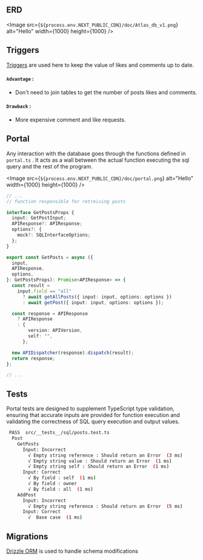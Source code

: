 
## ERD

<Image
  src={`${process.env.NEXT_PUBLIC_CDN}/doc/Atlas_db_v1.png`}
  alt="Hello"
  width={1000}
  height={1000}
/>

## Triggers

[Triggers](https://www.postgresql.org/docs/current/plpgsql-trigger.html) are used here to keep the value of likes and comments up to date.

#### `Advantage` :

- Don't need to join tables to get the number of posts likes and comments.

#### `Drawback` :

- More expensive comment and like requests.

## Portal

Any interaction with the database goes through the functions defined in `portal.ts` .
It acts as a wall between the actual function executing the sql query and the rest of the program.

<Image
  src={`${process.env.NEXT_PUBLIC_CDN}/doc/portal.png`}
  alt="Hello"
  width={1000}
  height={1000}
/>

```typescript
// ...
// function responsible for retreiving posts

interface GetPostsProps {
  input: GetPostInput;
  APIResponse?: APIResponse;
  options?: {
    mock?: SQLInterfaceOptions;
  };
}

export const GetPosts = async ({
  input,
  APIResponse,
  options,
}: GetPostsProps): Promise<APIResponse> => {
  const result =
    input.field == "all"
      ? await getAllPosts({ input: input, options: options })
      : await getPost({ input: input, options: options });

  const response = APIResponse
    ? APIResponse
    : {
        version: APIVersion,
        self: "",
      };

  new APIDispatcher(response).dispatch(result);
  return response;
};

// ...
```

## Tests

Portal tests are designed to supplement TypeScript type validation, ensuring that accurate inputs are provided for function execution and validating the correctness of SQL query execution and output values.

```bash
 PASS  src/__tests__/sql/posts.test.ts
  Post
    GetPosts
      Input: Incorrect
        √ Empty string reference : Should return an Error  (3 ms)
        √ Empty string value : Should return an Error  (1 ms)
        √ Empty string self : Should return an Error  (1 ms)
      Input: Correct
        √ By field : self  (1 ms)
        √ By field : owner
        √ By field : all  (1 ms)
    AddPost
      Input: Incorrect
        √ Empty string reference : Should return an Error  (5 ms)
      Input: Correct
        √  Base case  (1 ms)
```

## Migrations

[Drizzle ORM](https://orm.drizzle.team/docs/migrations) is used to handle schema modifications
